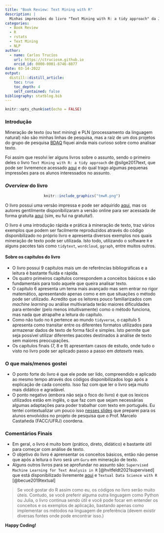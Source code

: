 ```yaml
---
title: "Book Review: Text Mining with R"
description: |
  Minhas impressões do livro "Text Mining with R: a tidy approach" da Julia Silge and David Robinson.
categories:
  - Book Review
  - R 
  - rstats
  - Text Mining
  - NLP
author:
  - name: Carlos Trucíos
    url: https://ctruciosm.github.io
    orcid_id: 0000-0001-8746-8877
date: 03-14-2022
output:
  distill::distill_article:
    toc: true
    toc_depth: 4
    self_contained: false
bibliography: statblog.bib
---
```



```r
knitr::opts_chunk$set(echo = FALSE)
```

### Introdução

Mineração de texto (ou text mining) e PLN (processamento da linguagem natural) não são minhas linhas de pesquisa, mas a raíz de um dos projetos do grupo de pesquisa [BDAQ](http://dgp.cnpq.br/dgp/espelhogrupo/764775) fiquei ainda mais curioso sobre como analisar texto.

Foi assim que resolvi ler alguns livros sobre o assunto, sendo o primeiro deles o livro `Text Mining with R: a tidy approach` de @silge2017text, que pode ser livremence acessado [aqui](https://www.tidytextmining.com/) e do qual trago algumas pequenas impressões para os alunos interessados no assunto.


### _Overview_ do livro

<center>
```r
knitr::include_graphics("tmwR.png")
```
</center>

O livro possui uma versão impressa e pode ser adquirido [aqui](https://www.amazon.com.br/Text-Mining-R-Julia-Silge/dp/1491981652/ref=sr_1_1?__mk_pt_BR=%C3%85M%C3%85%C5%BD%C3%95%C3%91&keywords=Text+Mining+with+R&qid=1647266628&sr=8-1&ufe=app_do%3Aamzn1.fos.fcd6d665-32ba-4479-9f21-b774e276a678), mas os autores gentilmente disponibilizaram a versão online para ser acessada de forma gratuita [aqui](https://www.tidytextmining.com/) (sim, eu fui na gratuita!).


O livro é uma introdução rápida e prática à mineração de texto, traz vários exemplos que podem ser facilmente reproduzidos através do código disponibilizado no próprio livro e apresenta diversos exemplos nos quais  mineração de texto pode ser utilizada. Isto todo, utilizando o software `R` e alguns pacotes tais como `tidytext`, `wordcloud`, `ggraph`, entre muitos outros.


#### Sobre os capítulos do livro

- O livro possui 9 capítulos mais um de referências bibliográficas e a leitura é bastante fluida e rápida.
- Os quatro primeiros capítulos correspondem a conceitos básicos e são fundamentais para todo aquele que queira analisar texto. 
- O capitulo 6 apresenta um tema mais avançado mas sem entrar no rigor matemático, apresentando apenas como e em que situações o método pode ser utilizado. Acredito que os leitores pouco familiarizados com _machine learning_ ou análise multivariada terão maiores dificuldades para entender (pelo menos intuitivamente) como o método funciona, mas nada que atrapalhe a leitura do capítulo. 
- Como não tudo no `R` pertence ao mundo `tidyverse`, o capítulo 5 apresenta como transitar entre os diferentes formatos utilizados para armazenar dados de texto de forma fácil e simples. Isto permite que seja possível utilizar diferentes pacotes destinados à análise de texto sem maiores preocupações.
- Os capítulos finais (7, 8 e 9) apresentam casos de estudo, onde tudo o visto no livro pode ser aplicado passo a passo em _datasets_ reais.



### O que mais/menos gostei

- O ponto forte do livro é que ele pode ser lido, compreendido e aplicado ao mesmo tempo através dos códigos disponibilizados logo após a explicação de cada conceito. Isso faz com que ler o livro seja muito mais didático e agradável.
- O ponto negativo (embora não seja o foco do livro) é que os lexicos utilizados estão em inglês, o que faz com que sejam necessárias algumas adaptações para poder trabalhar com texto em português. Eu tentei contextualizar um pouco isso [nesses slides](https://ctruciosm.github.io/teaching.html?panelset=short-courses) que preparei para os alunos envolvidos no projeto de pesquisa que o Prof. Marcelo Castañeda (FACC/UFRJ) coordena. 


### Comentários Finais

- Em geral, o livro é muito bom (prático, direto, didático) e bastante útil para começar com análise de texto.
- O objetivo do livro é aprensentar os conceitos básicos, então não pense que após a leitura o livro será um `Guru` em mineração de texto.
- Alguns outros livros para se aprofundar no assunto são: `Supervised Machine Learning for Text Analysis in R` [@hvitfeldt2021supervised] que está disponibilizado livremente [aqui](https://smltar.com/) e `Textual Data Science with R ` [@becue2019textual]

> Se você gostar do R assim como eu, os códigos no livro serão muito úteis. Contudo, se você preferir alguma outra linguagem como Python ou Julia, o livro continua sendo útil e você pode focar em entender os conceitos e os exemplos de aplicação, bastando apenas como implementar os métodos na linguagem de preferência (devem existir diversas fontes onde pode encontrar isso.)

**Happy Coding!**


###





